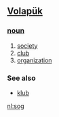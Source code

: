 == [[Volapük]] == 
=== [[noun]] === 
# [[society]]
# [[club]]
# [[organization]]

=== See also ===
* [[klub]]

[[nl:sog]]